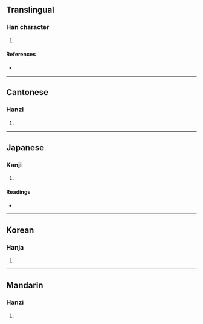 {{character info/new}}
==Translingual==

===Han character===
{{Han char|rn=27|rad=厂|as=08|sn=10|four=71211|canj=MLMY|ids=⿸厂非}}

# {{defn|Han|sort=厂08}}

====References====
* {{Han ref|kx=0161.460|dkj=02970|dj=0368.200|hdz=10073.150|uh=539E|ud=21406|bh=D0EF|bd=53487}}

----

==Cantonese==

===Hanzi===
{{yue-hanzi|jyut=|y=fei6}}

# {{defn|lang=yue|sort=厂08}}

----

==Japanese==

===Kanji===
{{ja-kanji|grade=|rs=厂08}}

# {{defn|lang=ja|sort=厂08}}

====Readings====
* {{ja-readings|on=[[ひ]] (hi), [[び]] (bi)|kun=}}

----

==Korean==

===Hanja===
{{ko-hanja|hangeul=비|rv=bi|mr=pi}}

# {{defn|lang=ko|sort=厂08}}

----

==Mandarin==

===Hanzi===
{{cmn-hanzi|pin=[[fèi]] ([[fei4]])|wg=fei<sup>4</sup>}}

# {{defn|lang=cmn|sort=厂08}}